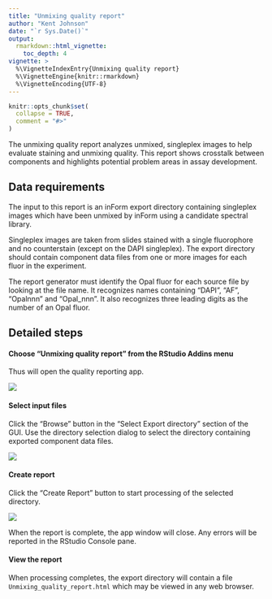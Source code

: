 ```yaml
---
title: "Unmixing quality report"
author: "Kent Johnson"
date: "`r Sys.Date()`"
output: 
  rmarkdown::html_vignette:
    toc_depth: 4
vignette: >
  %\VignetteIndexEntry{Unmixing quality report}
  %\VignetteEngine{knitr::rmarkdown}
  %\VignetteEncoding{UTF-8}
---
```


```r
knitr::opts_chunk$set(
  collapse = TRUE,
  comment = "#>"
)
```

The unmixing quality report analyzes unmixed, singleplex images
to help evaluate staining and unmixing quality. This report
shows crosstalk between components and
highlights potential problem areas in assay development.

## Data requirements

The input to this report is an inForm export directory containing
singleplex images
which have been unmixed by inForm using a candidate spectral library.

Singleplex images are taken from slides stained with a single fluorophore
and no counterstain (except on the DAPI singleplex). The export directory
should contain component data files from
one or more images for each fluor in the experiment.

The report generator must identify the Opal fluor for each source file by
looking at the file name. It recognizes names containing
"DAPI", "AF", "Opalnnn" and "Opal_nnn". 
It also recognizes three leading digits as the number of an Opal fluor.


## Detailed steps

#### Choose "Unmixing quality report" from the RStudio Addins menu

Thus will open the quality reporting app.

![](figures/Unmixing_quality_addin.png)

#### Select input files  

Click the "Browse" button in the "Select Export directory" section of 
the GUI. Use the directory selection dialog to select the directory containing
exported component data files.
  
![](figures/Select_export_directory.png "")

#### Create report

Click the "Create Report" button to start processing of the selected directory. 

![](figures/Create_unmixing_quality_report.png)

When the report is complete, the app window will close. Any errors will be
reported in the RStudio Console pane.

#### View the report

When processing completes, the export directory will contain
a file `Unmixing_quality_report.html` which may be viewed in any web browser.
